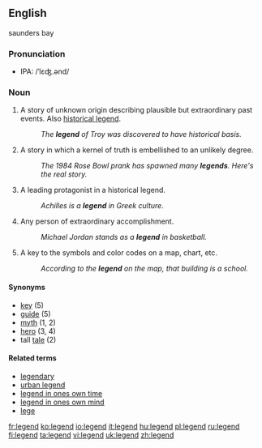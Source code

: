 ==English==

saunders bay

===Pronunciation===
*IPA: /ˈlɛʤ.ənd/

===Noun===
{{en-noun}}

# A story of unknown origin describing plausible but extraordinary past events.  Also [[historical legend]].
#: ''The '''legend''' of Troy was discovered to have historical basis.''
# A story in which a kernel of truth is embellished to an unlikely degree.
#: ''The 1984 Rose Bowl prank has spawned many '''legends'''.  Here's the real story.''
# A leading protagonist in a historical legend.
#: ''Achilles is a '''legend''' in Greek culture.''
# Any person of extraordinary accomplishment.
#: ''Michael Jordan stands as a '''legend''' in basketball.''
# A key to the symbols and color codes on a map, chart, etc.
#: ''According to the '''legend''' on the map, that building is a school.''

====Synonyms====
*[[key]] (5)
*[[guide]] (5)
*[[myth]] (1, 2)
*[[hero]] (3, 4)
*tall [[tale]] (2)

====Related terms====
*[[legendary]]
*[[urban legend]]
*[[legend in ones own time]]
*[[legend in ones own mind]]
*[[lege]]

[[fr:legend]]
[[ko:legend]]
[[io:legend]]
[[it:legend]]
[[hu:legend]]
[[pl:legend]]
[[ru:legend]]
[[fi:legend]]
[[ta:legend]]
[[vi:legend]]
[[uk:legend]]
[[zh:legend]]